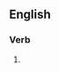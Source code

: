 {{also|réalisés|réalises}}

==English==

===Verb===
{{head|en|verb form}}

# {{en-third-person singular of|realise}}